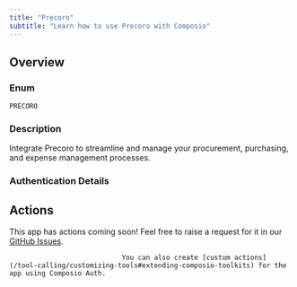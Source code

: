 ```yaml
---
title: "Precoro"
subtitle: "Learn how to use Precoro with Composio"
---
```



## Overview

### Enum
`PRECORO`

### Description
Integrate Precoro to streamline and manage your procurement,
    purchasing, and expense management processes.

### Authentication Details

<Accordion title="API_KEY">
<ParamField path="api_key" type="string" required={true}>
</ParamField>

<ParamField path="base_url" type="string" default="https://api.precoro.com/v1">
</ParamField>

</Accordion>


## Actions

This app has actions coming soon! Feel free to raise a request for it in our [GitHub Issues](https://github.com/ComposioHQ/composio/issues).
                                
                                You can also create [custom actions](/tool-calling/customizing-tools#extending-composio-toolkits) for the app using Composio Auth.